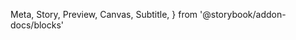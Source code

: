   Meta,
  Story,
  Preview,
  Canvas,
  Subtitle,
} from '@storybook/addon-docs/blocks'

<Meta title="Components/Modal/WrongNetworkModal" />

<Canvas isExpanded>
  <Story name="Wrong Network">
    <div>
      <WrongNetworkModal
        open
        currentNetwork={ChainId.MATIC_MUMBAI}
        expectedNetwork={ChainId.ETHEREUM_MAINNET}
      />
    </div>
  </Story>
</Canvas>

<Canvas isExpanded>
  <Story name="Multi Network Support">
    <div>
      <WrongNetworkModal
        open
        currentNetwork={ChainId.MATIC_MUMBAI}
        expectedNetwork={[ChainId.ETHEREUM_MAINNET, ChainId.MATIC_MAINNET]}
      />
    </div>
  </Story>
</Canvas>

<Canvas isExpanded>
  <Story name="Switch Network">
    <div>
      <WrongNetworkModal
        open
        providerType={ProviderType.INJECTED}
        currentNetwork={ChainId.MATIC_MUMBAI}
        expectedNetwork={ChainId.ETHEREUM_MAINNET}
      />
    </div>
  </Story>
</Canvas>

<Canvas isExpanded>
  <Story name="Switch Multi Network">
    <div>
      <WrongNetworkModal
        open
        providerType={ProviderType.INJECTED}
        currentNetwork={ChainId.MATIC_MUMBAI}
        expectedNetwork={[ChainId.ETHEREUM_MAINNET, ChainId.MATIC_MAINNET]}
      />
    </div>
  </Story>
</Canvas>

<Divider size="small" />
